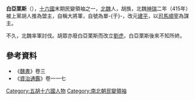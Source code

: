 '''白亞栗斯'''（{{bd|?||?||}}），[[十六國|十六國]]末期民變領袖之一，[[北魏|北魏]]人，胡族，北魏[[神瑞|神瑞]]二年（415年）被上黨胡人推為盟主，自稱大將軍，自號為單-{于}-，改元[[建平_(白亞栗斯)|建平]]，以[[司馬順宰|司馬順宰]]為謀主。

不久，北魏率軍討伐。胡眾亦廢白亞栗斯而改立[[劉虎_(北魏)|劉虎]]，白亞栗斯後來不知所終。

==參考資料==
*《[[魏書|魏書]]》卷三
*《[[資治通鑑|資治通鑑]]》卷一一七
{{五胡十六國}}
{{中國民變起事領袖}}

[[Category:五胡十六國人物|Category:五胡十六國人物]]
[[Category:南北朝民變領袖|Category:南北朝民變領袖]]